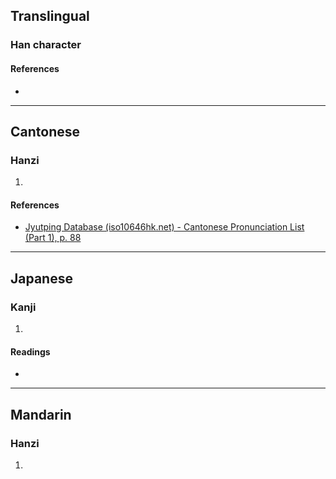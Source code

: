 {{character info/new}}
==Translingual==

===Han character===
{{Han char|rn=32|rad=土|as=10|sn=13|four=36104|canj=EGG,XEGG|ids=⿱浧土}}

====References====
* {{Han ref|kx=0236.190|dkj=05358|dj=0474.100|hdz=10474.070|uh=5863|ud=22627|bh=DCF0|bd=56560}}

----

==Cantonese==

===Hanzi===
{{yue-hanzi|jyut=[[zing6]]|y=jing6}}

# {{defn|lang=yue|sort=土10}}

====References====
* [http://www.iso10646hk.net/jp/document/download.jsp Jyutping Database (iso10646hk.net) - Cantonese Pronunciation List (Part 1), p. 88]

----

==Japanese==

===Kanji===
{{ja-kanji|grade=|rs=土10}}

# {{defn|lang=ja|sort=土10}}

====Readings====
* {{ja-readings|on=[[てい]] (tei), [[ちょう]] (chō)|kun=[[とほる]] (tohoru)}}

----

==Mandarin==

===Hanzi===
{{cmn-hanzi|pin=[[zhèng]] ([[zheng4]])|wg=cheng<sup>4</sup>}}

# {{defn|lang=cmn|sort=土10}}